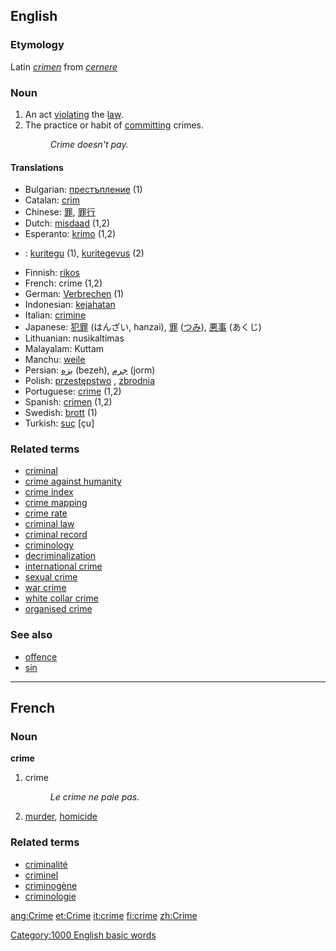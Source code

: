 ==English==
{{wikipedia}}

===Etymology===
Latin ''[[crimen]]'' from ''[[cernere]]''

===Noun===
{{en-noun-reg}}

# An act [[violating]] the [[law]].
# The practice or habit of [[commit]]ting crimes.
#: ''Crime doesn't pay.''

====Translations====
*Bulgarian: [[престъпление]] {{n}} (1)
*Catalan: [[crim]] {{m}}
*Chinese: [[罪]], [[罪行]]
*Dutch: [[misdaad]] {{f}} (1,2)
*Esperanto: [[krimo]] (1,2)
*{{et}}: [[kuritegu]] (1), [[kuritegevus]] (2)
*Finnish: [[rikos]]
*French: crime {{f}} (1,2)
*German: [[Verbrechen]] {{n}} (1)
*Indonesian: [[jahat|kejahatan]]
*Italian: [[crimine]]
*Japanese: [[犯罪]] (はんざい, hanzai), [[罪]] ([[つみ]]), [[悪事]] (あくじ)
*Lithuanian: nusikaltimas {{m}}
*Malayalam: Kuttam
*Manchu: [[weile]]
*Persian: [[بزه]] (bezeh), [[جرم]] (jorm)
*Polish: [[przestępstwo]] {{n}}, [[zbrodnia]] {{f}}
*Portuguese: [[crime]] {{m}} (1,2)
*Spanish: [[crimen]] {{m}} (1,2)
*Swedish: [[brott]] (1)
*Turkish: [[suç]] [çu]

===Related terms===
*[[criminal]]
*[[crime against humanity]]
*[[crime index]]
*[[crime mapping]]
*[[crime rate]]
*[[criminal law]]
*[[criminal record]]
*[[criminology]]
*[[decriminalization]]
*[[international crime]]
*[[sexual crime]]
*[[war crime]]
*[[white collar crime]]
*[[organised crime]]

===See also===
*[[offence]]
*[[sin]]

----

==French==
===Noun===
'''crime''' {{m}}

# crime
#: ''Le crime ne paie pas.''
# [[murder]], [[homicide]]

===Related terms===
*[[criminalité]]
*[[criminel]]
*[[criminogène]]
*[[criminologie]]

[[Category:1000 English basic words]]

[[ang:Crime]]
[[et:Crime]]
[[it:crime]]
[[fi:crime]]
[[zh:Crime]]